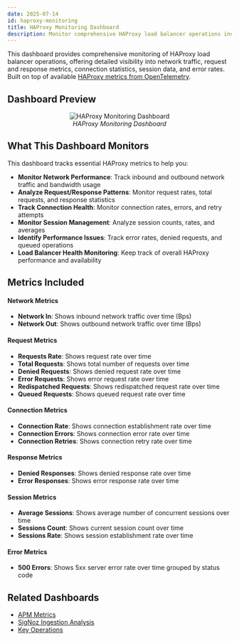 ```yaml
---
date: 2025-07-14
id: haproxy-monitoring
title: HAProxy Monitoring Dashboard
description: Monitor comprehensive HAProxy load balancer operations including network traffic, request/response metrics, connection statistics, session data, and error rates for performance optimization.
---
```


This dashboard provides comprehensive monitoring of HAProxy load balancer operations, offering detailed visibility into network traffic, request and response metrics, connection statistics, session data, and error rates. Built on top of available [HAProxy metrics from OpenTelemetry](https://opentelemetry.io/docs/specs/semconv/registry/attributes/).

## Dashboard Preview

<figure data-zoomable align='center'>
    <img src="/img/docs/dashboards/dashboard-templates/haproxy-monitoring.webp" alt="HAProxy Monitoring Dashboard"/>
    <figcaption><i>HAProxy Monitoring Dashboard</i></figcaption>
</figure>

<div className="flex justify-center">
  <DashboardActions 
    dashboardJsonUrl="https://raw.githubusercontent.com/SigNoz/dashboards/refs/heads/main/haproxy/haproxy.json"
    dashboardName="HAProxy Monitoring"
  />
</div>

## What This Dashboard Monitors

This dashboard tracks essential HAProxy metrics to help you:

- **Monitor Network Performance**: Track inbound and outbound network traffic and bandwidth usage
- **Analyze Request/Response Patterns**: Monitor request rates, total requests, and response statistics
- **Track Connection Health**: Monitor connection rates, errors, and retry attempts
- **Monitor Session Management**: Analyze session counts, rates, and averages
- **Identify Performance Issues**: Track error rates, denied requests, and queued operations
- **Load Balancer Health Monitoring**: Keep track of overall HAProxy performance and availability

## Metrics Included

#### Network Metrics
- **Network In**: Shows inbound network traffic over time (Bps)
- **Network Out**: Shows outbound network traffic over time (Bps)

#### Request Metrics
- **Requests Rate**: Shows request rate over time
- **Total Requests**: Shows total number of requests over time
- **Denied Requests**: Shows denied request rate over time
- **Error Requests**: Shows error request rate over time
- **Redispatched Requests**: Shows redispatched request rate over time
- **Queued Requests**: Shows queued request rate over time

#### Connection Metrics
- **Connection Rate**: Shows connection establishment rate over time
- **Connection Errors**: Shows connection error rate over time
- **Connection Retries**: Shows connection retry rate over time

#### Response Metrics
- **Denied Responses**: Shows denied response rate over time
- **Error Responses**: Shows error response rate over time

#### Session Metrics
- **Average Sessions**: Shows average number of concurrent sessions over time
- **Sessions Count**: Shows current session count over time
- **Sessions Rate**: Shows session establishment rate over time

#### Error Metrics
- **500 Errors**: Shows 5xx server error rate over time grouped by status code

## Related Dashboards

- [APM Metrics](/docs/dashboards/dashboard-templates/apm-metrics)
- [SigNoz Ingestion Analysis](/docs/dashboards/dashboard-templates/signoz-ingestion-analysis)
- [Key Operations](/docs/dashboards/dashboard-templates/key-operations)